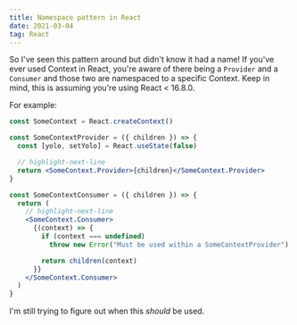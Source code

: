 ```yaml
---
title: Namespace pattern in React
date: 2021-03-04
tag: React
---
```




So I've seen this pattern around but didn't know it had a name! If you've ever used
Context in React, you're aware of there being a `Provider` and a `Consumer` and those two are namespaced
to a specific Context. Keep in mind, this is assuming you're using React < 16.8.0.

For example:

```jsx
const SomeContext = React.createContext()

const SomeContextProvider = ({ children }) => {
  const [yolo, setYolo] = React.useState(false)

  // highlight-next-line
  return <SomeContext.Provider>{children}</SomeContext.Provider>
}

const SomeContextConsumer = ({ children }) => {
  return (
    // highlight-next-line
    <SomeContext.Consumer>
      {(context) => {
        if (context === undefined)
          throw new Error("Must be used within a SomeContextProvider")

        return children(context)
      }}
    </SomeContext.Consumer>
  )
}
```

I'm still trying to figure out when this _should_ be used.
